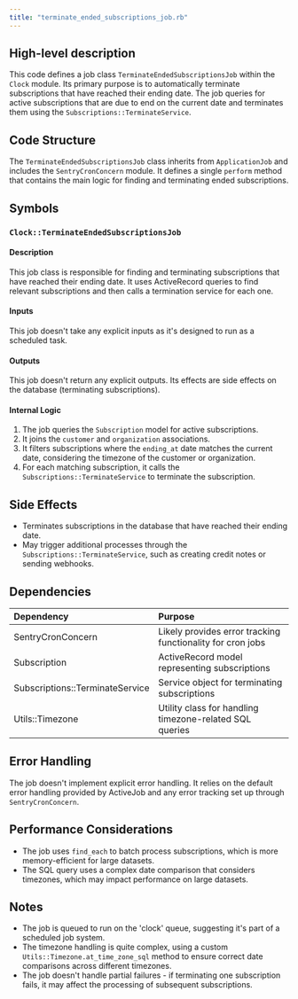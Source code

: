 ```yaml
---
title: "terminate_ended_subscriptions_job.rb"
---
```


## High-level description
This code defines a job class `TerminateEndedSubscriptionsJob` within the `Clock` module. Its primary purpose is to automatically terminate subscriptions that have reached their ending date. The job queries for active subscriptions that are due to end on the current date and terminates them using the `Subscriptions::TerminateService`.

## Code Structure
The `TerminateEndedSubscriptionsJob` class inherits from `ApplicationJob` and includes the `SentryCronConcern` module. It defines a single `perform` method that contains the main logic for finding and terminating ended subscriptions.

## Symbols

### `Clock::TerminateEndedSubscriptionsJob`
#### Description
This job class is responsible for finding and terminating subscriptions that have reached their ending date. It uses ActiveRecord queries to find relevant subscriptions and then calls a termination service for each one.

#### Inputs
This job doesn't take any explicit inputs as it's designed to run as a scheduled task.

#### Outputs
This job doesn't return any explicit outputs. Its effects are side effects on the database (terminating subscriptions).

#### Internal Logic
1. The job queries the `Subscription` model for active subscriptions.
2. It joins the `customer` and `organization` associations.
3. It filters subscriptions where the `ending_at` date matches the current date, considering the timezone of the customer or organization.
4. For each matching subscription, it calls the `Subscriptions::TerminateService` to terminate the subscription.

## Side Effects
- Terminates subscriptions in the database that have reached their ending date.
- May trigger additional processes through the `Subscriptions::TerminateService`, such as creating credit notes or sending webhooks.

## Dependencies
| Dependency | Purpose |
|:-----------|:--------|
| SentryCronConcern | Likely provides error tracking functionality for cron jobs |
| Subscription | ActiveRecord model representing subscriptions |
| Subscriptions::TerminateService | Service object for terminating subscriptions |
| Utils::Timezone | Utility class for handling timezone-related SQL queries |

## Error Handling
The job doesn't implement explicit error handling. It relies on the default error handling provided by ActiveJob and any error tracking set up through `SentryCronConcern`.

## Performance Considerations
- The job uses `find_each` to batch process subscriptions, which is more memory-efficient for large datasets.
- The SQL query uses a complex date comparison that considers timezones, which may impact performance on large datasets.

## Notes
- The job is queued to run on the 'clock' queue, suggesting it's part of a scheduled job system.
- The timezone handling is quite complex, using a custom `Utils::Timezone.at_time_zone_sql` method to ensure correct date comparisons across different timezones.
- The job doesn't handle partial failures - if terminating one subscription fails, it may affect the processing of subsequent subscriptions.